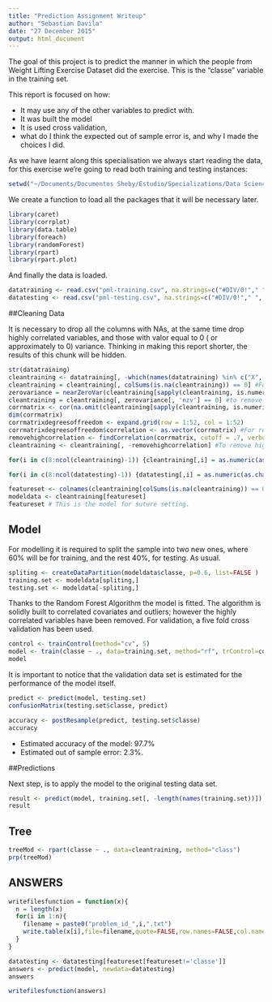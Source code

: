 ```yaml
---
title: "Prediction Assignment Writeup"
author: "Sebastian Davila"
date: "27 December 2015"
output: html_document
---
```


The goal of this project is to predict the manner in which the people from Weight Lifting Exercise Dataset did the exercise. This is the "classe" variable in the training set. 

This report is focused on how:

- It may use any of the other variables to predict with. 
- It was built the model
- It is used cross validation, 
- what do I think the expected out of sample error is, and why I made the choices I did. 

As we have learnt along this specialisation we always start reading the data, for this exercise we’re going to read both training and testing instances:

``` r

setwd("~/Documents/Documentos Sheby/Estudio/Specializations/Data Science/8. Practical Learning Machine/Project/1. Writeup")
```

We create a function to load all the packages that it will be necessary later.

```r

library(caret)
library(corrplot)
library(data.table)
library(foreach)
library(randomForest)
library(rpart)
library(rpart.plot)
```

And finally the data is loaded.

```r
datatraining <- read.csv("pml-training.csv", na.strings=c("#DIV/0!"," ", "", "NA", "NAs", "NULL"))
datatesting <- read.csv("pml-testing.csv", na.strings=c("#DIV/0!"," ", "", "NA", "NAs", "NULL"))

```

##Cleaning Data

It is necessary to drop all the columns with NAs, at the same time drop highly correlated variables, and those with valor equal to 0 ( or approximately to 0) variance. Thinking in making this report shorter, the results of this chunk will be hidden.

```r
str(datatraining)
cleantraining <- datatraining[, -which(names(datatraining) %in% c("X", "user_name", "raw_timestamp_part_1", "raw_timestamp_part_2", "cvtd_timestamp", "new_window", "num_window"))]
cleantraining = cleantraining[, colSums(is.na(cleantraining)) == 0] #For droping columns with NAs
zerovariance = nearZeroVar(cleantraining[sapply(cleantraining, is.numeric)], saveMetrics=TRUE)
cleantraining = cleantraining[, zerovariance[, 'nzv'] == 0] #to remove 0 or near to 0 variance variables
corrmatrix <- cor(na.omit(cleantraining[sapply(cleantraining, is.numeric)]))
dim(corrmatrix)
corrmatrixdegreesoffreedom <- expand.grid(row = 1:52, col = 1:52)
corrmatrixdegreesoffreedom$correlation <- as.vector(corrmatrix) #For return the correlation matrix in matrix format
removehighcorrelation <- findCorrelation(corrmatrix, cutoff = .7, verbose = TRUE)
cleantraining <- cleantraining[, -removehighcorrelation] #To remove highly correlated variables (in psychometric theory .7+ correlation is a high correlation)

for(i in c(8:ncol(cleantraining)-1)) {cleantraining[,i] = as.numeric(as.character(cleantraining[,i]))}

for(i in c(8:ncol(datatesting)-1)) {datatesting[,i] = as.numeric(as.character(datatesting[,i]))} #Some columns were blank, hence are dropped. It will be use a set that only includes complete columns.user name was also removed, timestamps and windows to have a light data set.

featureset <- colnames(cleantraining[colSums(is.na(cleantraining)) == 0])[-(1:7)]
modeldata <- cleantraining[featureset]
featureset # This is the model for suture setting.
```

## Model

For modelling it is required to split the sample into two new ones, where 60% will be for training, and the rest 40%, for testing. As usual.

```r
spliting <- createDataPartition(modeldata$classe, p=0.6, list=FALSE )
training.set <- modeldata[spliting,]
testing.set <- modeldata[-spliting,]
```

Thanks to the Random Forest Algorithm the model is fitted. The algorithm is solidly built to correlated covariates and outliers; however the highly correlated variables have been removed. For validation, a five fold cross validation has been used.

```r
control <- trainControl(method="cv", 5)
model <- train(classe ~ ., data=training.set, method="rf", trControl=control, ntree=250)
model
```

It is important to notice that the validation data set is estimated for the performance of the model itself.

```r
predict <- predict(model, testing.set)
confusionMatrix(testing.set$classe, predict)

accuracy <- postResample(predict, testing.set$classe)
accuracy
```

* Estimated accuracy of the model: 97.7% 
* Estimated out of sample error: 2.3%.

##Predictions

Next step, is to apply the model to the original testing data set.

```r
result <- predict(model, training.set[, -length(names(training.set))])
result
```  

## Tree
```r
treeMod <- rpart(classe ~ ., data=cleantraining, method="class")
prp(treeMod) 
```

## ANSWERS
```r
writefilesfunction = function(x){
  n = length(x)
  for(i in 1:n){
    filename = paste0("problem_id_",i,".txt")
    write.table(x[i],file=filename,quote=FALSE,row.names=FALSE,col.names=FALSE)
  }
}

datatesting <- datatesting[featureset[featureset!='classe']]
answers <- predict(model, newdata=datatesting)
answers

writefilesfunction(answers)
```


